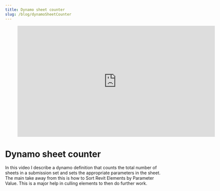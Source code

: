 ```yaml
---
title: Dynamo sheet counter
slug: /blog/dynamoSheetCounter
---
```


<figure class="video_container">
  <iframe title="vimeo-player" src="https://player.vimeo.com/video/95514731" width="640" height="360" frameborder="0" allowfullscreen></iframe>
</figure>

# Dynamo sheet counter
In this video I describe a dynamo definition that counts the total number of sheets in a submission set and sets the appropriate parameters in the sheet.  The main take away from this is how to Sort Revit Elements by Parameter Value. This is a major help in culling elements to then do further work.